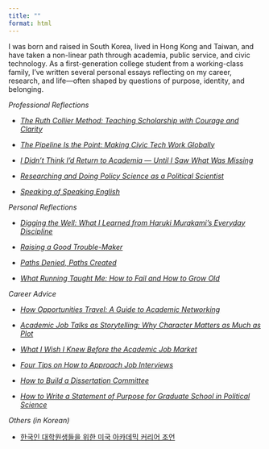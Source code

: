 ```yaml
---
title: ""
format: html
---
```


I was born and raised in South Korea, lived in Hong Kong and Taiwan, and have taken a non-linear path through academia, public service, and civic technology. As a first-generation college student from a working-class family, I've written several personal essays reflecting on my career, research, and life—often shaped by questions of purpose, identity, and belonging.

*Professional Reflections*

- [*The Ruth Collier Method: Teaching Scholarship with Courage and Clarity*](ruth_collier.html)

- [*The Pipeline Is the Point: Making Civic Tech Work Globally*](the_pipeline.html)

- [*I Didn’t Think I’d Return to Academia — Until I Saw What Was Missing*](return2academia.html)

- [*Researching and Doing Policy Science as a Political Scientist*](policy_science.html)

- [*Speaking of Speaking English*](speaking_of_speaking_english.html)

*Personal Reflections*

- [*Digging the Well: What I Learned from Haruki Murakami’s Everyday Discipline*](haruki.html)

- [*Raising a Good Trouble-Maker*](parenting.html)

- [*Paths Denied, Paths Created*](memorial_day.html)

- [*What Running Taught Me: How to Fail and How to Grow Old*](running.html)

*Career Advice*

- [*How Opportunities Travel: A Guide to Academic Networking*](networking.html)

- [*Academic Job Talks as Storytelling: Why Character Matters as Much as Plot*](academic_job_talk.html)

- [*What I Wish I Knew Before the Academic Job Market*](job_market.html)

- [*Four Tips on How to Approach Job Interviews*](interview_tips.html)

- [*How to Build a Dissertation Committee*](the_committee.html)

- [*How to Write a Statement of Purpose for Graduate School in Political Science*](sop.html)

*Others (in Korean)*

- [한국인 대학원생들을 위한 미국 아카데믹 커리어 조언](https://jaeyk.github.io/us_ac_career_for_korean_students/)